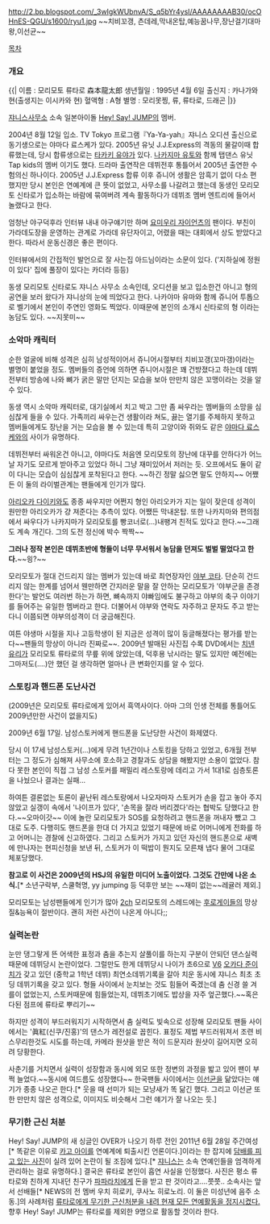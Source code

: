 http://2.bp.blogspot.com/_3wIgkWUbnvA/S_q5bYr4ysI/AAAAAAAAB30/ocOHnES-QGU/s1600/ryu1.jpg
~~치비꼬갱, 츤데레,막내온탑,예능꿈나무,장난걸기대마왕,이선균~~ 

[[목차]]
=== 개요 ===
{{|
이름 : 모리모토 류타로 森本龍太郎
생년월일 : 1995년 4월 6일
출신지 : 카나가와 현(출생지는 이시카와 현)
혈액형 : A형
별명 : 모리못찡, 류, 류타로, 드래곤
|}}

[[쟈니스]]사무소 소속 일본아이돌 [[Hey! Say! JUMP]]의 멤버.

2004년 8월 12일 입소. TV Tokyo 프로그램『Ya-Ya-yah』쟈니스 오디션 출신으로 동기생으로는 야마다 료스케가 있다. 2005년 유닛 J.J.Express의 격동의 물갈이때 합류했는데, 당시 합류생으로는 [[타카키 유야]]가 있다. [[나카지마 유토]]와 함께 탭댄스 유닛 Tap kids의 멤버 이기도 했다. 드라마 출연작은 데뷔전후 통틀어서 2005년 출연한 수험의신 하나이다. 2005년 J.J.Express 합류 이후 쥬니어 생활은 암흑기 없이 다소 편했지만 당시 본인은 연예계에 큰 뜻이 없었고, 사무소를 나갈려고 했는데 동생인 모리모토 신타로가 입소하는 바람에 묶여버려 계속 활동하다가 데뷔조 멤버 엔트리에 들어서 놀랬다고 한다.

엄청난 야구덕후라 인터뷰 내내 야구얘기만 하며 [[요미우리 자이언츠]]의 팬이다. 부친이 가라데도장을 운영하는 관계로 가라데 유단자이고, 어렸을 때는 대회에서 상도 받았다고 한다. 따라서 운동신경은 좋은 편이다. 

인터뷰에서의 간접적인 발언으로 잘 사는집 아드님이라는 소문이 있다.
('지하실에 정원이 있다' 집에 풀장이 있다는 카더라 등등)

동생 모리모토 신타로도 쟈니스 사무소 소속인데, 오디션을 보고 입소한건 아니고 형의 공연을 보러 왔다가 쟈니상의 눈에 띄었다고 한다. 나카야마 유마와 함께 쥬니어 투톱으로 벨기에서 본인이 주연인 영화도 찍었다. 이때문에 본인의 소개시 신타로의 형 이라는 농담도 있다. ~~지못미~~


=== 소악마 캐릭터 ===
순한 얼굴에 비해 성격은 심히 남성적이어서 쥬니어시절부터 치비꼬갱(꼬마갱)이라는 별명이 붙었을 정도. 멤버들의 증언에 의하면 쥬니어시절은 꽤 건방졌다고 하는데 데뷔전부터 방송에 나와 뼈가 굵은 말만 던지는 모습을 보아 만만치 않은 꼬맹이라는 것을 알 수 있다.

동생 역시 소악마 캐릭터로, 대기실에서 치고 박고 그만 좀 싸우라는 멤버들의 소망을 심심찮게 들을 수 있다. 가족끼리 싸우는건 생활이라 쳐도, 끓는 열기를 주체하지 못하고 멤버들에게도 장난을 거는 모습을 볼 수 있는데 특히 고양이와 쥐와도 같은 [[야마다 료스케]]와의 사이가 유명하다. 

데뷔전부터 싸워온건 아니고, 야마다도 처음엔 모리모토의 장난에 대꾸를 안하다가 어느날 자기도 모르게 받아주고 있었다 하니 그냥 재미있어서 저러는 듯. 오프에서도 둘이 같이 다니는 모습이 심심찮게 포착된다고 한다. ~~하긴 정말 싫으면 말도 안하지~~ 어쨌든 이 둘의 라이벌관계는 팬들에게 인기가 많다.

[[아리오카 다이키]]와도 종종 싸우지만 어쩐지 형인 아리오카가 지는 일이 잦은데 성격이 원만한 아리오카가 걍 져준다는 추측이 있다. 어쨌든 막내온탑. 또한 나카지마와 편의점에서 싸우다가 나카지마가 모리모토를 빵코너로(...)내팽겨 친적도 있다고 한다.~~그래도 계속 개긴다. 그의 도전 정신에 박수 짝짝~~

'''그러나 정작 본인은 데뷔초반에 형들이 너무 무서워서 농담을 던져도 벌벌 떨었다고 한다.'''~~읭?~~

모리모토가 절대 건드리지 않는 멤버가 있는데 바로 최연장자인 [[야부 코타]]. 단순히 건드리지 않는 한계를 넘어서 웬만하면 간지러운 말을 잘 안하는 모리모토가 '야부군을 존경한다'는 발언도 여러번 하는가 하면, 뼈속까지 야빠임에도 불구하고 야부의 축구 이야기를 들어주는 유일한 멤버라고 한다. 더불어서 야부와 연락도 자주하고 문자도 주고 받는다니 이쯤되면 야부의성격이 더 궁금해진다. 

여튼 야생마 시절을 지나 고등학생이 된 지금은 성격이 많이 둥글해졌다는 평가를 받는다~~팬들의 망상이 아니라 진짜로~~. 2009년 발매된 사진집 수록 DVD에서는 [[치넨 유리]]가 모리모토 류타로의 무릎 위에 앉았는데, 덕후용 낚시라는 말도 있지만 예전에는 그마저도(....)안 했던 걸 생각하면 얼마나 큰 변화인지를 알 수 있다. 

=== 스토킹과 핸드폰 도난사건 ===
(2009년은 모리모토 류타로에게 있어서 흑역사이다. 아마 그의 인생 전체를 통틀어도 2009년만한 사건이 없을지도)

2009년 6월 17일. 남성스토커에게 핸드폰을 도난당한 사건이 화제였다.

당시 이 17세 남성스토커(...)에게 무려 1년간이나 스토킹을 당하고 있었고, 6개월 전부터는 그 정도가 심해져 사무소에 호소하고 경찰과도 상담을 해봤지만 소용이 없었다. 참다 못한 본인이 직접 그 남성 스토커를 패밀리 레스토랑에 데리고 가서 1대1로 심층토론을 나눴으나 결과는 실패...

하여튼 결론없는 토론이 끝난뒤 레스토랑에서 나오자마자 스토커가 손을 잡고 놓아 주지 않았고 실갱이 속에서 '나이프가 있다', '손목을 잘라 버리겠다'라는 협박도 당했다고 한다.~~오마이갓~~ 이에 놀란 모리모토가 SOS를 요청하려고 핸드폰을 꺼내자 뺐고 그대로 도주. 다행히도 핸드폰을 한대 더 가지고 있었기 때문에 바로 어머니에게 전화를 하고 어머니는 경찰에 신고하였다. 그리고 스토커가 가지고 있던 자신의 핸드폰으로 새벽에 만나자는 현피신청을 보낸 뒤, 스토커가 이 떡밥이 뭔지도 모른채 냅다 물어 그대로 체포당했다.

'''참고로 이 사건은 2009년의 HSJ의 유일한 미디어 노출이었다. 그것도 간만에 나온 소식.'''[* 소년구락부, 스쿨혁명, yy jumping 등 덕후만 보는 ~~재미 없는~~레귤러 제외.]

모리모토는 남성팬들에게 인기가 많아 [[2ch]] 모리모토의 스레드에는 [[후로게이]]들의 망상질&능욕이 절반이다. 괜히 저런 사건이 나온게 아니다;;

=== 실력논란 ===
눈만 댕그랗게 뜬 어색한 표정과 춤을 추는지 살풀이를 하는지 구분이 안되던 댄스실력때문에 데뷔당시 논란이었다. 그럴만도 한게 데뷔당시 나이가 초6으로 [[V6]] [[오카다 준이치]]가 갖고 있던 (중학교 1학년 데뷔) 최연소데뷔기록을 갈아 치운 동시에 쟈니스 최초 초딩 데뷔기록을 갖고 있다. 형들 사이에서 눈치보는 것도 힘들어 죽겠는데 춤 신경 쓸 겨를이 없었는지, 스토커때문에 힘들었는지, 데뷔초기에도 밥상을 자주 엎곤했다.~~혹은 다된 점프에 류타로 뿌리기~~

하지만 성격이 부드러워지기 시작하면서 춤 실력도 빛속으로 성장해 모리모토 팬들 사이에서는 '眞紅(신쿠/진홍)'의 댄스가 레전설로 꼽힌다. 표정도 제법 부드러워져서 조련 비스무리한것도 시도를 하는데, 카메라 원샷을 받은 적이 드문지라 원샷이 길어지면 오히려 당황한다. 

사춘기를 거치면서 실력이 성장함과 동시에 외모 또한 정변의 과정을 밟고 있어 팬이 부쩍 늘었다.~~동시에 여드름도 성장했다~~ 한국팬들 사이에서는 [[이선균]]을 닮았다는 얘기가 종종 나오곤 한다.[* 웃을 때 선미가 되는 모냥새가 똑 닮긴 했다. 그리고 이선균 또한 만만치 않은 성격으로, 이미지도 비슷해서 그런 얘기가 잘 나오는 듯.]

=== 무기한 근신 처분 ===
Hey! Say! JUMP의 새 싱글인 OVER가 나오기 하루 전인 2011년 6월 28일 주간여성[* 똑같은 이유로 [[카고 아이]]를 연예계에 퇴출시킨 언론이다.]이라는 한 잡지에 [http://uploader.ws/upload/201106/1azc7g17aa7.jpg 담배를 피고 있는 사진]이 실려 있어 논란이 될 조짐에 있다.[* [[쟈니스]]는 소속 연예인들을 엄격하게 관리하는 걸로 유명하다.]
결국은 류타로 본인이 흡연 사실을 인정했다. 사진은 평소 류타로와 친하게 지내던 친구가 [[파파라치]]에게 돈을 받고 판 것이라고....쯧쯧.. 소속사는 앞서 선배들[* NEWS의 전 멤버 우치 히로키, 쿠사노 히로노리. 이 둘은 미성년에 음주 소동.]의 사례처럼 [http://news.naver.com/main/read.nhn?mode=LSD&mid=sec&sid1=106&oid=081&aid=0002204788 
류타로에게 무기한 근신처분을 내려 현재 모든 연예활동을 정지시켰다.] 향후 Hey! Say! JUMP는 류타로를 제외한 9명으로 활동할 것이라 한다. 

